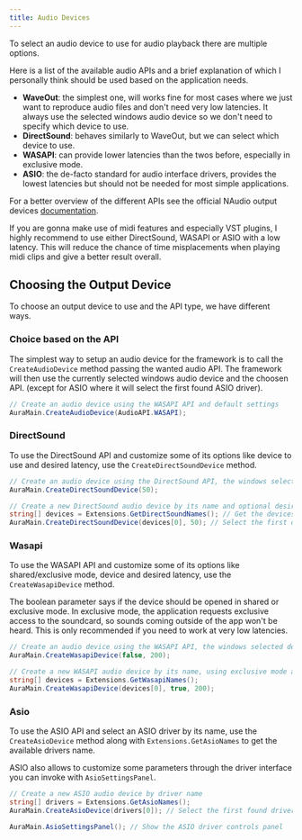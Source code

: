 ```yaml
---
title: Audio Devices
---
```



To select an audio device to use for audio playback there are multiple options.

Here is a list of the available audio APIs and a brief explanation of which I personally think should be used based on the application needs.

- **WaveOut**: the simplest one, will works fine for most cases where we just want to reproduce audio files and don't need very low latencies. It always use the selected windows audio device so we don't need to specify which device to use.
- **DirectSound**: behaves similarly to WaveOut, but we can select which device to use.
- **WASAPI**: can provide lower latencies than the twos before, especially in exclusive mode.
- **ASIO**: the de-facto standard for audio interface drivers, provides the lowest latencies but should not be needed for most simple applications.

For a better overview of the different APIs see the official NAudio output devices [documentation](https://github.com/naudio/NAudio/blob/master/Docs/OutputDeviceTypes.md).

<Aside type="tip">
  If you are gonna make use of midi features and especially VST plugins, I
  highly recommend to use either DirectSound, WASAPI or ASIO with a low latency. This will reduce the chance of
  time misplacements when playing midi clips and give a better result overall.
</Aside>

## Choosing the Output Device

To choose an output device to use and the API type, we have different ways.

### Choice based on the API

The simplest way to setup an audio device for the framework is to call the `CreateAudioDevice` method passing the wanted audio API. The framework will then use the currently selected windows audio device and the choosen API. (except for ASIO where it will select the first found ASIO driver).

```cs
// Create an audio device using the WASAPI API and default settings
AuraMain.CreateAudioDevice(AudioAPI.WASAPI);
```

### DirectSound

To use the DirectSound API and customize some of its options like device to use and desired latency, use the `CreateDirectSoundDevice` method.

```cs
// Create an audio device using the DirectSound API, the windows selected device and a desired latency of 50ms
AuraMain.CreateDirectSoundDevice(50);

// Create a new DirectSound audio device by its name and optional desired latency of 50ms
string[] devices = Extensions.GetDirectSoundNames(); // Get the devices name
AuraMain.CreateDirectSoundDevice(devices[0], 50); // Select the first device
```

### Wasapi

To use the WASAPI API and customize some of its options like shared/exclusive mode, device and desired latency, use the `CreateWasapiDevice` method.

The boolean parameter says if the device should be opened in shared or exclusive mode. In exclusive mode, the application requests exclusive access to the soundcard, so sounds coming outside of the app won't be heard. This is only recommended if you need to work at very low latencies.

```cs
// Create an audio device using the WASAPI API, the windows selected device, shared mode and a desired latency of 200ms
AuraMain.CreateWasapiDevice(false, 200);

// Create a new WASAPI audio device by its name, using exclusive mode and optional desired latency of 200ms.
string[] devices = Extensions.GetWasapiNames();
AuraMain.CreateWasapiDevice(devices[0], true, 200);
```

### Asio

To use the ASIO API and select an ASIO driver by its name, use the `CreateAsioDevice` method along with `Extensions.GetAsioNames` to get the available drivers name.

ASIO also allows to customize some parameters through the driver interface you can invoke with `AsioSettingsPanel`.

```cs
// Create a new ASIO audio device by driver name
string[] drivers = Extensions.GetAsioNames();
AuraMain.CreateAsioDevice(drivers[0]); // Select the first found driver

AuraMain.AsioSettingsPanel(); // Show the ASIO driver controls panel
```

<CardGrid>
  <LinkCard title="Overview" href="../core-features" description="Prev" />
  <LinkCard title="Midi devices" href="./midi-devices" description="Next" />
</CardGrid>
